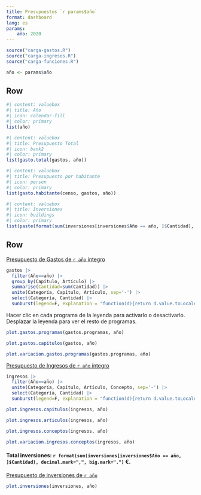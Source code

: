 ```yaml
--- 
title: Presupuestos `r params$año`
format: dashboard
lang: es
params: 
    año: 2020
---
```


```r
source("carga-gastos.R")
source("carga-ingresos.R")
source("carga-funciones.R")
```

```r
año <- params$año
```

## Row

```r
#| content: valuebox
#| title: Año
#| icon: calendar-fill
#| color: primary
list(año)
```

```r
#| content: valuebox
#| title: Presupuesto Total
#| icon: bank2
#| color: primary
list(gasto.total(gastos, año))
```

```r
#| content: valuebox
#| title: Presupuesto por habitante
#| icon: person
#| color: primary
list(gasto.habitante(censo, gastos, año))
```

```r
#| content: valuebox
#| title: Inversiones
#| icon: buildings
#| color: primary
list(paste(format(sum(inversiones[inversiones$Año == año, ]$Cantidad), decimal.mark=",", big.mark="."), "€"))
```

## Row {.tabset}

:::{.card title="Gastos"}
[Presupuesto de Gastos de `r año` íntegro](doc/`r año`/presupuesto-gastos-`r año`.pdf)

```r
gastos |>
  filter(Año==año) |> 
  group_by(Capítulo, Artículo) |> 
  summarise(Cantidad=sum(Cantidad)) |>
  unite(Categoría, Capítulo, Artículo, sep='-') |>
  select(Categoría, Cantidad) |>
  sunburst(legend=F, explanation = "function(d){return d.value.toLocaleString() + '€'}")
```
:::

:::{.card title="Gastos por Programas"}
Hacer clic en cada programa de la leyenda para activarlo o desactivarlo.
Desplazar la leyenda para ver el resto de programas.

```r
plot.gastos.programas(gastos.programas, año)
```
:::

:::{.card title="Gastos por Capítulos"}
```r
plot.gastos.capitulos(gastos, año)
```
:::

:::{.card title="Variación Gastos Programas"}
```r
plot.variacion.gastos.programas(gastos.programas, año)
```
:::

:::{.card title="Ingresos"}
[Presupuesto de Ingresos de `r año` íntegro](doc/`r año`/presupuesto-ingresos-`r año`.pdf)

```r
ingresos |>
  filter(Año==año) |>
  unite(Categoría, Capítulo, Artículo, Concepto, sep='-') |>
  select(Categoría, Cantidad) |>
  sunburst(legend=F, explanation = "function(d){return d.value.toLocaleString() + '€'}")
```
:::

:::{.card title="Ingresos por Capítulos"}
```r
plot.ingresos.capitulos(ingresos, año)
```
:::

:::{.card title="Ingresos por Artículos"}
```r
plot.ingresos.articulos(ingresos, año)
```
:::

:::{.card title="Ingresos por Conceptos"}
```r
plot.ingresos.conceptos(ingresos, año)
```
:::

:::{.card title="Variación Ingresos Conceptos"}

```r
plot.variacion.ingresos.conceptos(ingresos, año)
```
:::

:::{.card title="Inversiones"}
#### Total inversiones: `r format(sum(inversiones[inversiones$Año == año, ]$Cantidad), decimal.mark=",", big.mark=".")` €. 

[Presupuesto de inversiones de `r año`](doc/`r año`/presupuesto-inversiones-`r año`.pdf)

```r
plot.inversiones(inversiones, año)
```
:::
